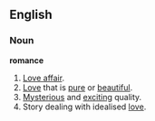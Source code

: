 ==English==
===Noun===
'''romance'''

#[[Love affair]].
#[[Love]] that is [[pure]] or [[beautiful]].
#[[Mysterious]] and [[exciting]] quality.
#Story dealing with idealised [[love]].